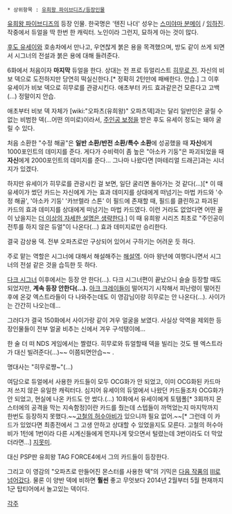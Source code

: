  * 상위항목 : [[유희왕 파이브디즈/등장인물]]

[[유희왕 파이브디즈]]의 등장 인물. 한국명은 '텐진 나더' 성우는 [[스미야마 분메이]] / [[임하진]]. 
작중에서 듀얼을 딱 한번 한 캐릭터. 노인이라 그런지, 묘하게 아는 것이 많다.

[[후도 유세이]]와 호송차에서 만나고, 우연찮게 붉은 용을 목격했으며, 방도 같이 쓰게 되면서 시그너의 전설과 붉은 용에 대해 들려준다.

6화에서 처음이자 '''마지막''' 듀얼을 한다. 상대는 전 프로 듀얼리스트 [[히무로 진]]. 자신의 비보 덱으로 도전하지만 당연히 떡실신한다.[* 정확히 2턴만에 패배한다. 안습.] 그 이후 유세이가 비보 덱으로 히무로를 관광시킨다. 애초부터 카드 효과같은건 모른다고 고백(...) 정말이지 안습.

애초부터 비보 덱 자체가 [wiki:"오파츠(유희왕)" 오파츠덱]과는 달리 일반인은 굴릴 수 없는 비범한 덱(...어떤 의미로)이라서, [[주인공 보정]]을 받은 후도 유세이 정도는 돼야 굴릴 수 있다.

처음 소환한 "수정 해골"은 '''일반 소환/반전 소환/특수 소환'''에 성공했을 때 '''자신'''에게 1000포인트의 데미지를 준다. 게다가 수비력이 좀 높은 "아소카 기둥"은 파괴되었을 때 '''자신'''에게 2000포인트의 데미지를 준다… 그나마 나왔다면 [마테리얼 드래곤]과는 시너지가 있겠다.

하지만 유세이가 히무로를 관광시킨 걸 보면, 일단 굴리면 돌아가는 것 같다(...)[* 이 때 유세이가 썼던 카드는 자신에게 가는 효과 데미지를 상대에게 떠넘기는 마법 카드와 '수정 해골', '아소카 기둥' '카브렐라 스톤' 이 필드에 존재할 때, 필드를 클린하고 파괴된 카드의 효과 데미지를 상대에게 떠넘기는 마법 카드였다. 이런 거라도 없었다면 어떤 꼴이 났을지는 [[더 이상의 자세한 설명은 생략한다]].] 이 때 유희왕 시리즈 최초로 "주인공이 전투를 하지 않은 듀얼"이 나온다(...) 효과 데미지로만 승리한다. 

결국 감상용 덱. 전부 오파츠로만 구상되어 있어서 구하기는 어려운 듯 하다.

주로 맡는 역할은 시그너에 대해서 해설해주는 [[해설역]]. 아마 왕년에 여행다니면서 시그너의 전설 같은 것을 습득한 듯 하다. 

[[다크 시그너]] 이후에서는 등장 안 한다(...). 다크 시그너편이 끝났으니 슬슬 등장할 때도 되었지만, '''계속 등장 안한다(...).''' [[아크 크레이들]]이 떨어지기 시작해서 피난령이 떨어진 후에 온갖 엑스트라들이 다 나와주는데도 이 영감님이랑 히무로는 안 나온다(...). 사이가는 간간히 나오는데...

그러다가 결국 150화에서 사이가랑 같이 겨우 얼굴을 보였다. 사실상 악역을 제외한 등장인물들이 전부 얼굴 비추는 신에서 겨우 구석탱이에...

한 술 더 떠 NDS 게임에서는 짤렸다. 히무로와 듀얼할때 덱을 빌리는 것도 웬 엑스트라가 대신 빌려준다(...)~~ 이쯤되면안습~~ .

명대사는 "히무로쨩~"(...)

여담으로 듀얼에서 사용한 카드들이 모두 OCG화가 안 되었고, 이미 OCG화된 카드마저 쓰지 않은 유일한 캐릭터다. 심지어 유세이의 듀얼에서 나왔던 카드들조차 OCG화가 안 되었고, 현실에 나온 카드도 안 썼다.(...) 10화에서 유세이에게 토템폴[* 3회까지 몬스터에의 공격을 막는 지속함정]이란 카드를 줬는데 스텝들이 까먹었는지 마지막까지 한번도 등장하지 못했다.~~[[고철의 허수아비]]가 있으니까 필요 없어.~~[* 그런데 이 카드가 있었다면 최종전에서 그 고생 안하고 상대할 수 있었을지도 모른다. 고철의 허수아비가 1턴에 1번이라 다른 시계신들에게 먼지나게 맞으면서 털렸는데 3번이라도 더 막았더라면...] [[지못미]].

대신 PSP판 유희왕 TAG FORCE4에서 그의 카드들이 등장한다.

그리고 이 영감의 "오파츠로 만들어진 몬스터를 사용한 덱"의 기믹은 [[유희왕 ZEXAL|다음 작품]]의 [[III]]로 [[오파츠(유희왕)|넘어갔다]]. 물론 이 양반 덱에 비하면 '''훨씬''' 좋고 무엇보다 2014년 2월부터 5월 현재까지 1군 탑티어에서 놀고있는 덱이다.

[[각주]]
